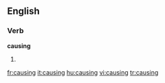 ==English==

===Verb===
'''causing'''

# {{present participle of|[[cause]]}}

[[fr:causing]]
[[it:causing]]
[[hu:causing]]
[[vi:causing]]
[[tr:causing]]